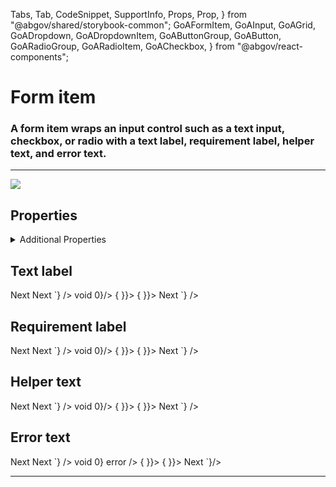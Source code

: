   Tabs,
  Tab,
  CodeSnippet,
  SupportInfo,
  Props,
  Prop,
} from "@abgov/shared/storybook-common";
  GoAFormItem,
  GoAInput,
  GoAGrid,
  GoADropdown,
  GoADropdownItem,
  GoAButtonGroup,
  GoAButton,
  GoARadioGroup,
  GoARadioItem,
  GoACheckbox,
} from "@abgov/react-components";

<Meta title="Utility/Form Item" />

# Form item

### A form item wraps an input control such as a text input, checkbox, or radio with a text label, requirement label, helper text, and error text.

---

![](.images/form_item_desc.png)

## Properties

<Props>
  <Prop
    name="label"
    type="string"
    description="Creates a label for a form item"
  />
  <Prop
    name="helpText"
    type="string"
    description="Help text displayed under the form field to provide an additional explanation"
  />
  <Prop
    name="error"
    type="string"
    description="Error text displayed under the form field. Leave blank to indicate valid field."
  />
  <Prop
    name="requirement"
    type="optional | required"
    description="Marks the field with optional/required label."
  />
</Props>

<details>
  <summary>Additional Properties</summary>
  <Props showTabs={true}>
    <Prop
      name="mt"
      type="none | 3xs | 2xs | xs | s | m | l | xl | 2xl | 3xl | 4xl"
      defaultValue="none"
      description="Top margin"
    />
    <Prop
      name="mr"
      type="none | 3xs | 2xs | xs | s | m | l | xl | 2xl | 3xl | 4xl"
      defaultValue="none"
      description="Right margin"
    />
    <Prop
      name="mb"
      type="none | 3xs | 2xs | xs | s | m | l | xl | 2xl | 3xl | 4xl"
      defaultValue="none"
      description="Bottom margin"
    />
    <Prop
      name="ml"
      type="none | 3xs | 2xs | xs | s | m | l | xl | 2xl | 3xl | 4xl"
      defaultValue="none"
      description="Left margin"
    />
  </Props>
</details>

## Text label

<Story name="Text label">
  <GoAFormItem label="First name">
    <GoAInput name="firstName" />
  </GoAFormItem>
  <div style={{ padding: "8px" }}></div>
  <GoAFormItem label="Checkbox Colors">
    <GoACheckbox name="colors" text="Red" value="red"></GoACheckbox>
    <GoACheckbox name="colors" text="Blue" value="blue"></GoACheckbox>
  </GoAFormItem>
  <div style={{ padding: "8px" }}></div>
  <GoAFormItem label="Radio Colors">
    <GoARadioGroup name="colors">
      <GoARadioItem name="colors" label="Red" value="red" />
      <GoARadioItem name="colors" label="Blue" value="blue" />
    </GoARadioGroup>
  </GoAFormItem>
  <div style={{ padding: "8px" }}></div>
  <GoAFormItem label="Dropdown Colors">
    <GoADropdown name="colors">
      <GoADropdownItem name="colors" value="red" label="Red" />
      <GoADropdownItem name="colors" value="green" label="Green" />
    </GoADropdown>
  </GoAFormItem>
  <div style={{ padding: "8px" }}></div>
  <GoAFormItem label="Button label">
    <GoAButtonGroup alignment="start">
      <GoAButton type="primary">Next</GoAButton>
    </GoAButtonGroup>
  </GoAFormItem>
</Story>

<Tabs>
  <Tab label="Web Component" hidden={true}>
    <CodeSnippet
      lang="html"
      code={`
      <goa-form-item label="First name">
        <goa-input name="firstName" />
      </goa-form-item>
      <goa-form-item label="Checkbox Colors">
        <goa-checkbox name="colors" text="Red" value="red"></goa-checkbox>
        <goa-checkbox name="colors" text="Blue" value="blue"></goa-checkbox>
      </goa-form-item>
      <goa-form-item label="Radio Colors">
        <goa-radio-group name="colors">
            <goa-radio-item name="colors" label="Red" value="red" />
            <goa-radio-item name="colors" label="Blue" value="blue" />
        </goa-radio-group>
      </goa-form-item>
      <goa-form-item label="Dropdown Colors">
        <goa-dropdown name="colors">
          <goa-dropdown-item name="colors" value="red" label="Red" />
          <goa-dropdown-item name="colors" value="green" label="Green" />
        </goa-dropdown>
      </goa-form-item>
      <goa-form-item label="Button label">
          <goa-button type="primary">Next</goa-button>
      </goa-form-item>
    `}
    />
  </Tab>
  <Tab label="Angular">
    <CodeSnippet
      lang="html"
      code={`
      <goa-form-item label="First name">
        <goa-input name="firstName"></goa-input>
      </goa-form-item>
      <goa-form-item label="Checkbox Colors">
        <goa-checkbox name="colors" text="Red" value="red"></goa-checkbox>
        <goa-checkbox name="colors" text="Blue" value="blue"></goa-checkbox>
      </goa-form-item>
      <goa-form-item label="Radio Colors">
        <goa-radio-group name="colors">
            <goa-radio-item name="colors" label="Red" value="red"></goa-radio-item>
            <goa-radio-item name="colors" label="Blue" value="blue"></goa-radio-item>
        </goa-radio-group>
      </goa-form-item>
      <goa-form-item label="Dropdown Colors">
        <goa-dropdown name="colors">
          <goa-dropdown-item name="colors" value="red" label="Red"></goa-dropdown-item>
          <goa-dropdown-item name="colors" value="green" label="Green"></goa-dropdown-item>
        </goa-dropdown>
      </goa-form-item>
      <goa-form-item label="Button label">
          <goa-button type="primary">Next</goa-button>
      </goa-form-item>
    `}
    />
  </Tab>
  <Tab label="React">
    <CodeSnippet
      lang="tsx"
      code={`
          <GoAFormItem label="First name">
            <GoAInput name="firstName" value="" onChange={() => void 0}/>
          </GoAFormItem>
          <GoAFormItem label="Checkbox Colors">
            <GoACheckbox name="colors" text="Red" value="red" checked={false}></GoACheckbox>
            <GoACheckbox name="colors" text="Blue" value="blue" checked={false}></GoACheckbox>
          </GoAFormItem>
          <GoAFormItem label="Radio Colors">
            <GoARadioGroup name="colors" onChange={() => { }}>
                <GoARadioItem name="colors" label="Red" value="red" />
                <GoARadioItem name="colors" label="Blue" value="blue" />
            </GoARadioGroup>
          </GoAFormItem>
          <GoAFormItem label="Dropdown Colors">
            <GoADropdown name="colors" error={false} value="" onChange={() => { }}>
              <GoADropdownItem name="colors" value="red" label="Red" />
              <GoADropdownItem name="colors" value="green" label="Green" />
            </GoADropdown>
          </GoAFormItem>
          <GoAFormItem label="Button label">
            <GoAButtonGroup alignment="start">
              <GoAButton type="primary">Next</GoAButton>
            </GoAButtonGroup>
          </GoAFormItem>
    `}
    />
  </Tab>
</Tabs>

## Requirement label

<Story name="Requirement label">
  <GoAFormItem label="First name" requirement="required">
    <GoAInput name="firstName" />
  </GoAFormItem>
  <div style={{ padding: "8px" }}></div>
  <GoAFormItem label="Checkbox Colors" requirement="optional">
    <GoACheckbox name="colors" text="Red" value="red"></GoACheckbox>
    <GoACheckbox name="colors" text="Blue" value="blue"></GoACheckbox>
  </GoAFormItem>
  <div style={{ padding: "8px" }}></div>
  <GoAFormItem label="Radio Colors" requirement="required">
    <GoARadioGroup name="colors">
      <GoARadioItem name="colors" label="Red" value="red" />
      <GoARadioItem name="colors" label="Blue" value="blue" />
    </GoARadioGroup>
  </GoAFormItem>
  <div style={{ padding: "8px" }}></div>
  <GoAFormItem label="Dropdown Colors" requirement="optional">
    <GoADropdown name="colors">
      <GoADropdownItem name="colors" value="red" label="Red" />
      <GoADropdownItem name="colors" value="green" label="Green" />
    </GoADropdown>
  </GoAFormItem>
  <div style={{ padding: "8px" }}></div>
  <GoAFormItem label="Button label" requirement="required">
    <GoAButtonGroup alignment="start">
      <GoAButton type="primary">Next</GoAButton>
    </GoAButtonGroup>
  </GoAFormItem>
</Story>

<Tabs>
  <Tab label="Web Component" hidden={true}>
    <CodeSnippet
      lang="html"
      code={`
      <goa-form-item label="First name" requirement="required">
        <goa-input name="firstName" />
      </goa-form-item>
      <goa-form-item label="Checkbox Colors" requirement="optional">
        <goa-checkbox name="colors" text="Red" value="red"></goa-checkbox>
        <goa-checkbox name="colors" text="Blue" value="blue"></goa-checkbox>
      </goa-form-item>
      <goa-form-item label="Radio Colors" requirement="required">
        <goa-radio-group name="colors">
            <goa-radio-item name="colors" label="Red" value="red" />
            <goa-radio-item name="colors" label="Blue" value="blue" />
        </goa-radio-group>
      </goa-form-item>
      <goa-form-item label="Dropdown Colors" requirement="optional">
        <goa-dropdown name="colors">
          <goa-dropdown-item name="colors" value="red" label="Red" />
          <goa-dropdown-item name="colors" value="green" label="Green" />
        </goa-dropdown>
      </goa-form-item>
      <goa-form-item label="Button label" requirement="required">
          <goa-button type="primary">Next</goa-button>
      </goa-form-item>
    `}
    />
  </Tab>
  <Tab label="Angular">
    <CodeSnippet
      lang="html"
      code={`
      <goa-form-item label="First name" requirement="required">
        <goa-input name="firstName"></goa-input>
      </goa-form-item>
      <goa-form-item label="Checkbox Colors" requirement="optional">
        <goa-checkbox name="colors" text="Red" value="red"></goa-checkbox>
        <goa-checkbox name="colors" text="Blue" value="blue"></goa-checkbox>
      </goa-form-item>
      <goa-form-item label="Radio Colors" requirement="required">
        <goa-radio-group name="colors">
            <goa-radio-item name="colors" label="Red" value="red"></goa-radio-item>
            <goa-radio-item name="colors" label="Blue" value="blue"></goa-radio-item>
        </goa-radio-group>
      </goa-form-item>
      <goa-form-item label="Dropdown Colors" requirement="optional">
        <goa-dropdown name="colors">
          <goa-dropdown-item name="colors" value="red" label="Red"></goa-dropdown-item>
          <goa-dropdown-item name="colors" value="green" label="Green"></goa-dropdown-item>
        </goa-dropdown>
      </goa-form-item>
      <goa-form-item label="Button label" requirement="required">
          <goa-button type="primary">Next</goa-button>
      </goa-form-item>
    `}
    />
  </Tab>
  <Tab label="React">
    <CodeSnippet
      lang="tsx"
      code={`
          <GoAFormItem label="First name" requirement="required">
            <GoAInput name="firstName" value="" onChange={() => void 0}/>
          </GoAFormItem>
          <GoAFormItem label="Checkbox Colors" requirement="optional">
            <GoACheckbox name="colors" text="Red" value="red" checked={false}></GoACheckbox>
            <GoACheckbox name="colors" text="Blue" value="blue" checked={false}></GoACheckbox>
          </GoAFormItem>
          <GoAFormItem label="Radio Colors" requirement="required">
            <GoARadioGroup name="colors" onChange={() => { }}>
                <GoARadioItem name="colors" label="Red" value="red" />
                <GoARadioItem name="colors" label="Blue" value="blue" />
            </GoARadioGroup>
          </GoAFormItem>
          <GoAFormItem label="Dropdown Colors" requirement="optional">
            <GoADropdown name="colors" error={false} value="" onChange={() => { }}>
              <GoADropdownItem name="colors" value="red" label="Red" />
              <GoADropdownItem name="colors" value="green" label="Green" />
            </GoADropdown>
          </GoAFormItem>
            <GoAFormItem label="Button label" requirement="required">
            <GoAButtonGroup alignment="start">
              <GoAButton type="primary">Next</GoAButton>
            </GoAButtonGroup>
          </GoAFormItem>
    `}
    />
  </Tab>
</Tabs>

## Helper text

<Story name="Help text">
  <GoAFormItem label="First name" helpText="Help text">
    <GoAInput name="firstName" />
  </GoAFormItem>
  <div style={{ padding: "8px" }}></div>
  <GoAFormItem label="Checkbox Colors" helpText="Select one option">
    <GoACheckbox name="colors" text="Red" value="red"></GoACheckbox>
    <GoACheckbox name="colors" text="Blue" value="blue"></GoACheckbox>
  </GoAFormItem>
  <div style={{ padding: "8px" }}></div>
  <GoAFormItem label="Radio Colors" helpText="Select one option">
    <GoARadioGroup name="colors">
      <GoARadioItem name="colors" label="Red" value="red" />
      <GoARadioItem name="colors" label="Blue" value="blue" />
    </GoARadioGroup>
  </GoAFormItem>
  <div style={{ padding: "8px" }}></div>
  <GoAFormItem label="Dropdown Colors" helpText="Select one option">
    <GoADropdown name="colors">
      <GoADropdownItem name="colors" value="red" label="Red" />
      <GoADropdownItem name="colors" value="green" label="Green" />
    </GoADropdown>
  </GoAFormItem>
  <div style={{ padding: "8px" }}></div>
  <GoAFormItem label="Button label" helpText="Click here for more">
    <GoAButtonGroup alignment="start">
      <GoAButton type="primary">Next</GoAButton>
    </GoAButtonGroup>
  </GoAFormItem>
</Story>

<Tabs>
  <Tab label="Web Component" hidden={true}>
    <CodeSnippet
      lang="html"
      code={`
      <goa-form-item label="First name" helpText="Help text">
        <goa-input name="firstName" />
      </goa-form-item>
      <goa-form-item label="Checkbox Colors" helpText="Select one option">
        <goa-checkbox name="colors" text="Red" value="red"></goa-checkbox>
        <goa-checkbox name="colors" text="Blue" value="blue"></goa-checkbox>
      </goa-form-item>
      <goa-form-item label="Radio Colors" helpText="Select one option">
        <goa-radio-group name="colors">
            <goa-radio-item name="colors" label="Red" value="red" />
            <goa-radio-item name="colors" label="Blue" value="blue" />
        </goa-radio-group>
      </goa-form-item>
      <goa-form-item label="Dropdown Colors" helpText="Select one option">
        <goa-dropdown name="colors">
          <goa-dropdown-item name="colors" value="red" label="Red" />
          <goa-dropdown-item name="colors" value="green" label="Green" />
        </goa-dropdown>
      </goa-form-item>
      <goa-form-item label="Button label" helpText="Click here for more">
          <goa-button type="primary">Next</goa-button>
      </goa-form-item>
    `}
    />
  </Tab>
  <Tab label="Angular">
    <CodeSnippet
      lang="html"
      code={`
      <goa-form-item label="First name" helpText="Help text">
        <goa-input name="firstName"></goa-input>
      </goa-form-item>
      <goa-form-item label="Checkbox Colors" helpText="Select one option">
        <goa-checkbox name="colors" text="Red" value="red"></goa-checkbox>
        <goa-checkbox name="colors" text="Blue" value="blue"></goa-checkbox>
      </goa-form-item>
      <goa-form-item label="Radio Colors" helpText="Select one option">
        <goa-radio-group name="colors">
            <goa-radio-item name="colors" label="Red" value="red"></goa-radio-item>
            <goa-radio-item name="colors" label="Blue" value="blue"></goa-radio-item>
        </goa-radio-group>
      </goa-form-item>
      <goa-form-item label="Dropdown Colors" helpText="Select one option">
        <goa-dropdown name="colors">
          <goa-dropdown-item name="colors" value="red" label="Red"></goa-dropdown-item>
          <goa-dropdown-item name="colors" value="green" label="Green"></goa-dropdown-item>
        </goa-dropdown>
      </goa-form-item>
      <goa-form-item label="Button label" helpText="Click here for more">
          <goa-button type="primary">Next</goa-button>
      </goa-form-item>
    `}
    />
  </Tab>
  <Tab label="React">
    <CodeSnippet
      lang="tsx"
      code={`
          <GoAFormItem label="First name" helpText="Help text">
            <GoAInput name="firstName" value="" onChange={() => void 0}/>
          </GoAFormItem>
          <GoAFormItem label="Checkbox Colors" helpText="Select one option">
            <GoACheckbox name="colors" text="Red" value="red" checked={false}></GoACheckbox>
            <GoACheckbox name="colors" text="Blue" value="blue" checked={false}></GoACheckbox>
          </GoAFormItem>
          <GoAFormItem label="Radio Colors" helpText="Select one option">
            <GoARadioGroup name="colors" onChange={() => { }}>
                <GoARadioItem name="colors" label="Red" value="red" />
                <GoARadioItem name="colors" label="Blue" value="blue" />
            </GoARadioGroup>
          </GoAFormItem>
          <GoAFormItem label="Dropdown Colors" helpText="Select one option">
            <GoADropdown name="colors" error={false} value="" onChange={() => { }}>
              <GoADropdownItem name="colors" value="red" label="Red" />
              <GoADropdownItem name="colors" value="green" label="Green" />
            </GoADropdown>
          </GoAFormItem>
            <GoAFormItem label="Button label" helpText="Click here for more">
            <GoAButtonGroup alignment="start">
              <GoAButton type="primary">Next</GoAButton>
            </GoAButtonGroup>
          </GoAFormItem>
    `}
    />
  </Tab>
</Tabs>

## Error text

<Story name="Error text">
  <GoAFormItem label="First name" error="First name is required">
    <GoAInput name="firstName" error />
  </GoAFormItem>
  <div style={{ padding: "8px" }}></div>
  <GoAFormItem label="Checkbox Colors" error="At least one option is required">
    <GoACheckbox name="colors" text="Red" value="red"></GoACheckbox>
    <GoACheckbox name="colors" text="Blue" value="blue"></GoACheckbox>
  </GoAFormItem>
  <div style={{ padding: "8px" }}></div>
  <GoAFormItem label="Radio Colors" error="At least one option is required">
    <GoARadioGroup name="colors">
      <GoARadioItem name="colors" label="Red" value="red" />
      <GoARadioItem name="colors" label="Blue" value="blue" />
    </GoARadioGroup>
  </GoAFormItem>
  <div style={{ padding: "8px" }}></div>
  <GoAFormItem label="Dropdown Colors" error="At least one option is required">
    <GoADropdown name="colors">
      <GoADropdownItem name="colors" value="red" label="Red" />
      <GoADropdownItem name="colors" value="green" label="Green" />
    </GoADropdown>
  </GoAFormItem>
  <div style={{ padding: "8px" }}></div>
  <GoAFormItem label="Button label" error="Click here for more">
    <GoAButtonGroup alignment="start">
      <GoAButton type="primary">Next</GoAButton>
    </GoAButtonGroup>
  </GoAFormItem>
</Story>

<Tabs>
  <Tab label="Web Component" hidden={true}>
    <CodeSnippet
      lang="html"
      code={`
        <!-- Error message should be a dynamic value -->
      <goa-form-item label="First name" error="First name is required">
        <goa-input name="firstName" error/>
      </goa-form-item>
      <goa-form-item label="Checkbox Colors" error="Select one option">
        <goa-checkbox name="colors" text="Red" value="red" checked={false}></goa-checkbox>
        <goa-checkbox name="colors" text="Blue" value="blue" checked={false}></goa-checkbox>
      </goa-form-item>
      <goa-form-item label="Radio Colors" error="Select one option">
        <goa-radio-group name="colors">
            <goa-radio-item name="colors" label="Red" value="red" />
            <goa-radio-item name="colors" label="Blue" value="blue" />
        </goa-radio-group>
      </goa-form-item>
      <goa-form-item label="Dropdown Colors" error="Select one option">
        <goa-dropdown name="colors">
          <goa-dropdown-item name="colors" value="red" label="Red" />
          <goa-dropdown-item name="colors" value="green" label="Green" />
        </goa-dropdown>
      </goa-form-item>
      <goa-form-item label="Button label" error="Click here for more">
          <goa-button type="primary">Next</goa-button>
      </goa-form-item>
      `}
    />
  </Tab>
  <Tab label="Angular">
    <CodeSnippet
      lang="html"
      code={`
      <goa-form-item label="First name" error="First name is required">
        <goa-input name="firstName" error></goa-input>
      </goa-form-item>
      <goa-form-item label="Checkbox Colors" error="Select one option">
        <goa-checkbox name="colors" text="Red" value="red"></goa-checkbox>
        <goa-checkbox name="colors" text="Blue" value="blue"></goa-checkbox>
      </goa-form-item>
      <goa-form-item label="Radio Colors" error="Select one option">
        <goa-radio-group name="colors">
            <goa-radio-item name="colors" label="Red" value="red"></goa-radio-item>
            <goa-radio-item name="colors" label="Blue" value="blue"></goa-radio-item>
        </goa-radio-group>
      </goa-form-item>
      <goa-form-item label="Dropdown Colors" error="Select one option">
        <goa-dropdown name="colors">
          <goa-dropdown-item name="colors" value="red" label="Red"></goa-dropdown-item>
          <goa-dropdown-item name="colors" value="green" label="Green"></goa-dropdown-item>
        </goa-dropdown>
      </goa-form-item>
      <goa-form-item label="Button label" error="Click here for more">
          <goa-button type="primary">Next</goa-button>
      </goa-form-item>
      `}
    />
  </Tab>
  <Tab label="React">
    <CodeSnippet
      lang="tsx"
      code={`
        <GoAFormItem label="First name" error="First name is required">
          <GoAInput name="firstName" value="" onChange={() => void 0} error />
        </GoAFormItem>
        <GoAFormItem label="Checkbox Colors" error="At least one option is required">
          <GoACheckbox name="colors" text="Red" value="red" checked={false}></GoACheckbox>
          <GoACheckbox name="colors" text="Blue" value="blue" checked={false}></GoACheckbox>
        </GoAFormItem>
        <GoAFormItem label="Radio Colors" error="At least one option is required">
          <GoARadioGroup name="colors" onChange={() => { }}>
              <GoARadioItem name="colors" label="Red" value="red" />
              <GoARadioItem name="colors" label="Blue" value="blue" />
          </GoARadioGroup>
        </GoAFormItem>
        <GoAFormItem label="Dropdown Colors" error="At least one option is required">
          <GoADropdown name="colors" error={false} value="" onChange={() => { }}>
            <GoADropdownItem name="colors" value="red" label="Red" />
            <GoADropdownItem name="colors" value="green" label="Green" />
          </GoADropdown>
        </GoAFormItem>
          <GoAFormItem label="Button label" error="Click here for more">
          <GoAButtonGroup alignment="start">
            <GoAButton type="primary">Next</GoAButton>
          </GoAButtonGroup>
        </GoAFormItem>
      `}/>
  </Tab>
</Tabs>

---

<SupportInfo />
